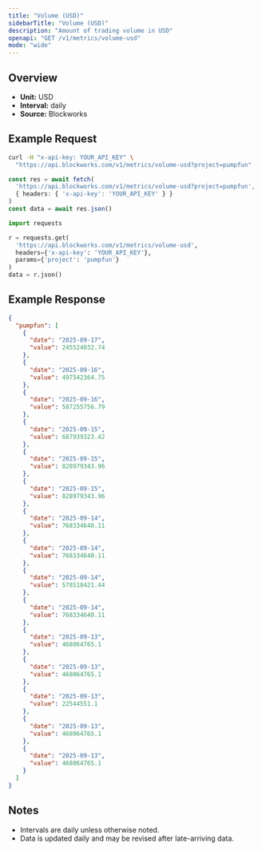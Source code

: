 ```yaml
---
title: "Volume (USD)"
sidebarTitle: "Volume (USD)"
description: "Amount of trading volume in USD"
openapi: "GET /v1/metrics/volume-usd"
mode: "wide"
---
```


## Overview

- **Unit:** USD
- **Interval:** daily
- **Source:** Blockworks

## Example Request

<CodeGroup>

```bash cURL
curl -H "x-api-key: YOUR_API_KEY" \
  "https://api.blockworks.com/v1/metrics/volume-usd?project=pumpfun"
```

```typescript TypeScript
const res = await fetch(
  'https://api.blockworks.com/v1/metrics/volume-usd?project=pumpfun',
  { headers: { 'x-api-key': 'YOUR_API_KEY' } }
)
const data = await res.json()
```

```python Python
import requests

r = requests.get(
  'https://api.blockworks.com/v1/metrics/volume-usd',
  headers={'x-api-key': 'YOUR_API_KEY'},
  params={'project': 'pumpfun'}
)
data = r.json()
```

</CodeGroup>

## Example Response

```json
{
  "pumpfun": [
    {
      "date": "2025-09-17",
      "value": 245524032.74
    },
    {
      "date": "2025-09-16",
      "value": 497542364.75
    },
    {
      "date": "2025-09-16",
      "value": 587255756.79
    },
    {
      "date": "2025-09-15",
      "value": 687939323.42
    },
    {
      "date": "2025-09-15",
      "value": 828979343.96
    },
    {
      "date": "2025-09-15",
      "value": 828979343.96
    },
    {
      "date": "2025-09-14",
      "value": 768334640.11
    },
    {
      "date": "2025-09-14",
      "value": 768334640.11
    },
    {
      "date": "2025-09-14",
      "value": 578518421.44
    },
    {
      "date": "2025-09-14",
      "value": 768334640.11
    },
    {
      "date": "2025-09-13",
      "value": 468064765.1
    },
    {
      "date": "2025-09-13",
      "value": 468064765.1
    },
    {
      "date": "2025-09-13",
      "value": 22544551.1
    },
    {
      "date": "2025-09-13",
      "value": 468064765.1
    },
    {
      "date": "2025-09-13",
      "value": 468064765.1
    }
  ]
}
```

## Notes
- Intervals are daily unless otherwise noted.
- Data is updated daily and may be revised after late-arriving data.